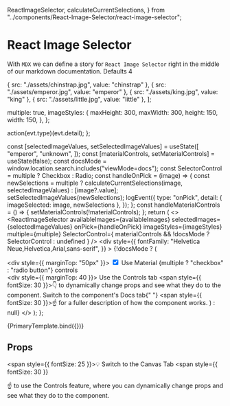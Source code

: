   ReactImageSelector,
  calculateCurrentSelections,
} from "../components/React-Image-Selector/react-image-selector";

<Meta title="React Image Selector" component={ReactImageSelector} />

# React Image Selector

With `MDX` we can define a story for `React Image Selector` right in the middle of our markdown documentation. Defaults 4

  { src: "./assets/chinstrap.jpg", value: "chinstrap" },
  { src: "./assets/emperor.jpg", value: "emperor" },
  { src: "./assets/king.jpg", value: "king" },
  { src: "./assets/little.jpg", value: "little" },
];

  multiple: true,
  imageStyles: {
    maxHeight: 300,
    maxWidth: 300,
    height: 150,
    width: 150,
  },
};

  action(evt.type)(evt.detail);
};

  const [selectedImageValues, setSelectedImageValues] = useState([
    "emperor",
    "unknown",
  ]);
  const [materialControls, setMaterialControls] = useState(false);
  const docsMode = window.location.search.includes("viewMode=docs");
  const SelectorControl = multiple ? Checkbox : Radio;
  const handleOnPick = (image) => {
    const newSelections = multiple
      ? calculateCurrentSelections(image, selectedImageValues)
      : [image?.value];
    setSelectedImageValues(newSelections);
    logEvent({
      type: "onPick",
      detail: { imageSelected: image, newSelections },
    });
  };
  const handleMaterialControls = () => {
    setMaterialControls(!materialControls);
  };
  return (
    <>
      <ReactImageSelector
        availableImages={availableImages}
        selectedImages={selectedImageValues}
        onPick={handleOnPick}
        imageStyles={imageStyles}
        multiple={multiple}
        SelectorControl={
          materialControls && !docsMode ? SelectorControl : undefined
        }
      />
      <div
        style={{
          fontFamily: "Helvetica Neue,Helvetica,Arial,sans-serif",
        }}
      >
        {!docsMode ? (
          <div>
            <div style={{ marginTop: "50px" }}>
              <label htmlFor="usematerial">
                <input
                  type="checkbox"
                  id="usematerial"
                  checked={materialControls}
                  onChange={handleMaterialControls}
                />
                Use Material {multiple ? "checkbox" : "radio button"} controls
              </label>
            </div>
            <div style={{ marginTop: 40 }}>
              Use the Controls tab <span style={{ fontSize: 30 }}>👇</span> to
              dynamically change props and see what they do to the component.
              Switch to the component's Docs tab{" "}
              <span style={{ fontSize: 30 }}>☝</span>
              for a fuller description of how the component works.
            </div>
          </div>
        ) : null}
      </div>
    </>
  );
};

<Canvas>
  <Story name="Default" args={args}>
    {PrimaryTemplate.bind({})}
  </Story>
</Canvas>

## Props

<span style={{ fontSize: 25 }}>💡</span> Switch to the Canvas Tab <span
  style={{ fontSize: 30 }}
>
  ☝
</span> to use the Controls feature, where you can dynamically change props and see
what they do to the component.

<ArgsTable of={ReactImageSelector} />

